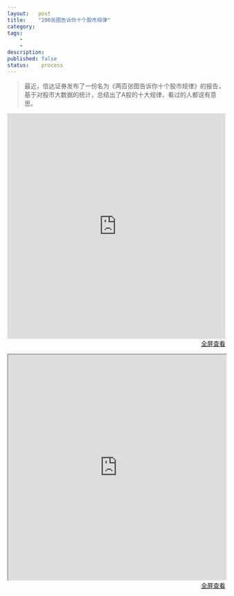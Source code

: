 ```yaml
---
layout:   post
title:    "200张图告诉你十个股市规律"
category:  
tags:     
    -  
    -   
description: 
published: false
status:    process
---
```


> 最近，信达证券发布了一份名为《两百张图告诉你十个股市规律》的报告，基于对股市大数据的统计，总结出了A股的十大规律，看过的人都说有意思。

<iframe src="http://pdf.dfcfw.com/pdf/H3_AP201510290011226668_1.pdf" 
style="width:100%; height:520px;" frameborder="0">
</iframe>

<p style="margin-top: 0px; text-align:right;">
<a target="_blank" 
href="http://pdf.dfcfw.com/pdf/H3_AP201510290011226668_1.pdf">
全屏查看
</a>
</p>


<iframe src="http://money.163.com/api/15/1118/10/B8MS5SS300254TFQ_all.html" style="width:100%; height:520px;">
</iframe>

<p style="margin-top: 0px; text-align:right;">
<a target="_blank" 
href="http://money.163.com/api/15/1118/10/B8MS5SS300254TFQ_all.html">
  全屏查看
</a>
</p>
